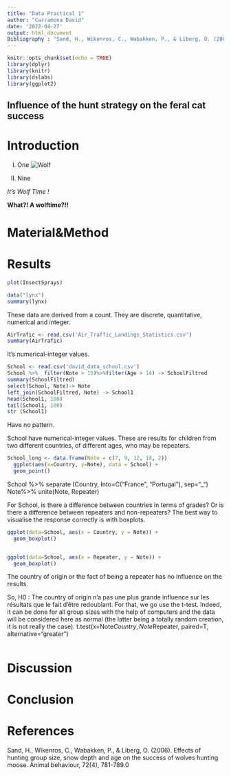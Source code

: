 ```yaml
---
title: "Data Practical 1"
author: "Carramona David"
date: '2022-04-27'
output: html_document
Bibliography : "Sand, H., Wikenros, C., Wabakken, P., & Liberg, O. (2006). Effects of hunting group size, snow depth and age on the success of wolves hunting moose. Animal behaviour, 72(4), 781-789.0"
---
```


```r
knitr::opts_chunk$set(echo = TRUE)
library(dplyr)
library(knitr)
library(dslabs)
library(ggplot2)
```

## Influence of the hunt strategy on the feral cat success

# Introduction

I.  One
![Wolf](/home/dcarramona/Documents/Cours/Master_1/LabR1/2018-06-23-21-38-05.jpg)                       


II.  Nine


*It's Wolf Time !*

**What?! A wolftime?!!**

    
# Material&Method

# Results


```r
plot(InsectSprays)
```

```r
data("lynx")
summary(lynx)
```
These data are derived from a count. They are discrete, quantitative, numerical and integer.

```r
AirTrafic <- read.csv('Air_Traffic_Landings_Statistics.csv')
summary(AirTrafic)
```

It's numerical-integer values.

```r
School <- read.csv('david_data_school.csv')
School %>%  filter(Note > 15)%>%filter(Age > 14) -> SchoolFiltred
summary(SchoolFiltred)
select(School, Note)-> Note
left_join(SchoolFiltred, Note) -> School1
head(School1, 100)
tail(School1, 100)
str (School1)
```
Have no pattern.



School have numerical-integer values. These are results for children from two different countries, of different ages, who may be repeaters.
```r
School_long <- data.frame(Note = c(7, 9, 12, 18, 2))
  ggplot(aes(x=Country, y=Note), data = School) +
  geom_point()
```


School %>% separate (Country, Into=C("France", "Portugal"), sep="_")
Note%>% unite(Note, Repeater)


For School, is there a difference between countries in terms of grades? Or is there a difference between repeaters and non-repeaters?
The best way to visualise the response correctly is with boxplots.
```r
ggplot(data=School, aes(x = Country, y = Note)) +
  geom_boxplot()


ggplot(data=School, aes(x = Repeater, y = Note)) +
  geom_boxplot()
```


The country of origin or the fact of being a repeater has no influence on the results.

So, H0 : The country of origin n'a pas une plus grande influence sur les résultats que le fait d'être redoublant. For that, we go use the t-test. Indeed, it can be done for all group sizes with the help of computers and the data will be considered here as normal (the latter being a totally random creation, it is not really the case).
t.test(x=Note$Country, Note$Repeater, paired=T, alternative="greater")
```r
```

# Discussion

# Conclusion


# References

Sand, H., Wikenros, C., Wabakken, P., & Liberg, O. (2006). Effects of hunting group size, snow depth and age on the success of wolves hunting moose. Animal behaviour, 72(4), 781-789.0
